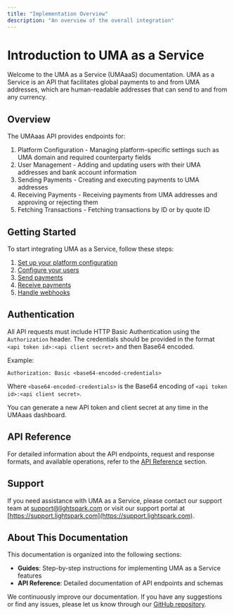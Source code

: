 ```yaml
---
title: "Implementation Overview"
description: "An overview of the overall integration"
---
```


# Introduction to UMA as a Service

Welcome to the UMA as a Service (UMAaaS) documentation. UMA as a Service is an API that facilitates global payments to and from UMA addresses, which are human-readable addresses that can send to and from any currency.

## Overview

The UMAaas API provides endpoints for:

1. Platform Configuration - Managing platform-specific settings such as UMA domain and required counterparty fields
2. User Management - Adding and updating users with their UMA addresses and bank account information
3. Sending Payments - Creating and executing payments to UMA addresses
4. Receiving Payments - Receiving payments from UMA addresses and approving or rejecting them
5. Fetching Transactions - Fetching transactions by ID or by quote ID

## Getting Started

To start integrating UMA as a Service, follow these steps:

1. [Set up your platform configuration](/uma-connect/developer-guides/platform-configuration)
2. [Configure your users](/uma-connect/developer-guides/configuring-users)
3. [Send payments](/uma-connect/developer-guides/sending-payments)
4. [Receive payments](/uma-connect/developer-guides/receiving-payments)
5. [Handle webhooks](/uma-connect/developer-guides/webhooks)

## Authentication

All API requests must include HTTP Basic Authentication using the `Authorization` header. The credentials should be provided in the format `<api token id>:<api client secret>` and then Base64 encoded.

Example:

```http
Authorization: Basic <base64-encoded-credentials>
```

Where `<base64-encoded-credentials>` is the Base64 encoding of `<api token id>:<api client secret>`.

You can generate a new API token and client secret at any time in the UMAaas dashboard.

## API Reference

For detailed information about the API endpoints, request and response formats, and available operations, refer to the [API Reference](/api) section.

## Support

If you need assistance with UMA as a Service, please contact our support team at [support@lightspark.com](mailto:support@lightspark.com) or visit our support portal at [https://support.lightspark.com](https://support.lightspark.com).

## About This Documentation

This documentation is organized into the following sections:

- **Guides**: Step-by-step instructions for implementing UMA as a Service features
- **API Reference**: Detailed documentation of API endpoints and schemas

We continuously improve our documentation. If you have any suggestions or find any issues, please let us know through our [GitHub repository](https://github.com/lightsparkdev/umaaas-api).
